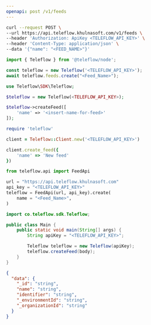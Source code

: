 ```yaml
---
openapi: post /v1/feeds
---
```


<Snippet file="apikey-warning.mdx" />

<RequestExample>

```bash cURL
curl --request POST \
--url https://api.teleflow.khulnasoft.com/v1/feeds \
--header 'Authorization: ApiKey <TELEFLOW_API_KEY>' \
--header 'Content-Type: application/json' \
--data '{"name": "<FEED_NAME>"}'
```

```javascript Node.js
import { Teleflow } from '@teleflow/node';

const teleflow = new Teleflow('<TELEFLOW_API_KEY>');
await teleflow.feeds.create("<Feed_Name>");
```

```php PHP
use Teleflow\SDK\Teleflow;

$teleflow = new Teleflow(<TELEFLOW_API_KEY>);

$teleflow->createFeed([
    'name' => '<insert-name-for-feed>'
]);
```

```ruby Ruby
require 'teleflow'

client = Teleflow::Client.new('<TELEFLOW_API_KEY>')

client.create_feed({
    'name' => 'New feed'
})
```

```python Python
from teleflow.api import FeedApi

url = "https://api.teleflow.khulnasoft.com"
api_key = "<TELEFLOW_API_KEY>"
teleflow = FeedApi(url, api_key).create(
    name = "<Feed_Name>",
)
```

```java Java
import co.teleflow.sdk.Teleflow;

public class Main {
    public static void main(String[] args) {
        String apiKey = "<TELEFLOW_API_KEY>";

        Teleflow teleflow = new Teleflow(apiKey);
        teleflow.createFeed(body);
    }
}
```

</RequestExample>

<ResponseExample>

```json Response
{
  "data": {
    "_id": "string",
    "name": "string",
    "identifier": "string",
    "_environmentId": "string",
    "_organizationId": "string"
  }
}
```

</ResponseExample>
